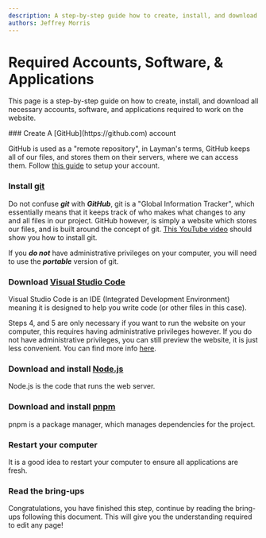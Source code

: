 ```yaml
---
description: A step-by-step guide how to create, install, and download all necessary accounts, software, and applications required to work on the website.
authors: Jeffrey Morris
---
```


# Required Accounts, Software, & Applications

This page is a step-by-step guide on how to create, install, and download all necessary accounts, software, and applications required to work on the website.

<Steps>
### Create A [GitHub](https://github.com) account

GitHub is used as a "remote repository", in Layman's terms, GitHub keeps all of our files, and stores them on their servers, where we can access them.
Follow [this guide](https://docs.github.com/en/get-started/start-your-journey/creating-an-account-on-github) to setup your account.

### Install [git](https://git-scm.com/downloads)

Do not confuse ***git*** with ***GitHub***, git is a "Global Information Tracker", which essentially means that it keeps track of who makes what changes to any and all files in our project. GitHub however, is simply a website which stores our files, and is built around the concept of git.
[This YouTube video](https://youtu.be/lt9oDAvpG4I?t=47&si=M7gvBus8g-FXsEFT) should show you how to install git.

<Callout type="info">If you ***do not*** have administrative privileges on your computer, you will need to use the ***portable*** version of git.</Callout>

### Download [Visual Studio Code](https://code.visualstudio.com/)

Visual Studio Code is an IDE (Integrated Development Environment) meaning it is designed to help you write code (or other files in this case).

<Callout type="info">Steps 4, and 5 are only necessary if you want to run the website on your computer, this requires having administrative privileges however. If you do not have administrative privileges, you can still preview the website, it is just less convenient. You can find more info [here](##7-creating-a-pull-request--previewing-your-changes).</Callout>

### Download and install [Node.js](https://nodejs.org/en)

Node.js is the code that runs the web server.

### Download and install [pnpm](https://pnpm.io/installation)

pnpm is a package manager, which manages dependencies for the project.

### Restart your computer

It is a good idea to restart your computer to ensure all applications are fresh.

### Read the bring-ups

Congratulations, you have finished this step, continue by reading the bring-ups following this document.
This will give you the understanding required to edit any page!

</Steps>